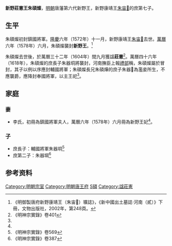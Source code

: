 '''新野莊憲王朱碩燦'''{{BD|16世紀||1600年代||catIdx=Z朱}}，[[明朝|明朝]]唐藩第六代新野王，新野康靖王[[朱宙𣑁|朱宙𣑁]]的庶第七子。

==生平==
朱碩燦初封鎮國將軍。[[隆慶_(明朝)|隆慶]]六年（1572年）十一月，新野康靖王[[朱宙𣑁|朱宙𣑁]]去世。[[萬曆|萬曆]]六年（1578年）六月，朱碩燦襲封'''新野王'''。<ref name=kz>《明御製唐府新野康靖王（朱宙𣑁）壙誌》，《新中國出土墓誌·河南（貳）》下冊，文物出版社，2002年，第248頁。</ref>

朱碩燦去世後，於萬曆三十二年（1604年）閏九月獲諡'''莊憲'''<ref>《明神宗實錄》卷401</ref>。萬曆四十六年（1618年），朱碩燦的庶長子朱器垌將襲封，河南撫臣上報[[禮部|禮部]]稱，朱碩燦屬於冒封，其子以例以序應封輔國將軍；朱碩燦長兄朱碩燁的庶子朱器𧯼為濫妾所生，不應襲爵，應降封奉國將軍，以主王祀<ref name=s569/>。

==家庭==
===妻===
*李氏，初冊為鎮國將軍夫人，萬曆六年（1578年）六月冊為新野王妃<ref name=kz/>。

===子===
*庶長子：輔國將軍朱器垌<ref name=s569>《明神宗實錄》卷569</ref>
*庶第二子：朱器堈<ref>《明神宗實錄》卷387</ref>

==参考资料==
{{reflist|3}}

{{s-start}}
{{s-bef|before=父康靖王[[朱宙𣑁|朱宙𣑁]]}}
{{s-ttl|title=[[明朝藩王列表_(唐王系)#新野國|明新野國國王]]|years=1578年－1600年代}}
{{s-none|無|冒襲，國除}}
{{end}}

[[Category:明朝宗室|Category:明朝宗室]]
[[Category:明朝唐王府|Category:明朝唐王府]]
[[Category:朱姓|S碩]]
[[Category:諡莊憲|Category:諡莊憲]]